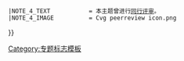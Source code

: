 {{WPBannerMeta
|PROJECT                = 日本
 |BANNER_NAME           = Template:WikiProject Japan
 |substcheck            = <includeonly>{{subst:</includeonly><includeonly>substcheck}}</includeonly>
 |small                 = {{{small|}}}
 |category              = {{{category|¬}}}
 |listas                = {{{listas|}}}
|IMAGE_LEFT             = FujiFiveLakes.jpg
|QUALITY_SCALE = inline
 |class={{class mask|{{{class|}}}
|forceNA=yes
|disambig=yes
|portal=yes
|redirect=yes
|template=yes
|project=yes
|future=yes
|current=yes
|needed=yes
|merge=yes
|importance={{{importance|}}}
}}
 |auto={{{auto|}}}
 |importance={{{importance|}}}
|ASSESSMENT_LINK     = PJ:日本/评级
|MAIN_TEXT           = 
|MAIN_ARTICLE        = 
|PORTAL              = 日本
|PORTAL_IMG          = Flag of Japan.svg
|COMMENTS            = yes
 |COMMENTS_CAT       = 
 |COMMENTS_FORCE     = yes
 |BOTTOM_TEXT=
|attention              = {{{attention|}}}
 |ATTENTION_CAT         = 需要关注的日本条目
|note 1                 = {{{ref|}}}
 |NOTE_1_TEXT           = 根據標記，本條目需要補充更多來源以供查證。
 |NOTE_1_IMAGE          = Question book-4.svg
 |NOTE_1_CAT            = 需要補充來源的日本条目
|note 2                 = {{{photo|}}}
 |NOTE_2_TEXT           = 根據標記，本條目需要添加圖片以提升條目品質。
 |NOTE_2_IMAGE          = Gnome-image-x-generic.svg
 |NOTE_2_CAT            = 需要添加图片的日本条目
|note 3                 = {{{problem|}}}
 |NOTE_3_TEXT           = 根據標記，本條目需要處理編輯上的問題。
 |NOTE_3_IMAGE          = Broom icon.svg
 |NOTE_3_CAT            = 需要处理问题的日本条目
|infobox                = {{{needs-infobox|}}}
 |INFOBOX_CAT           = 需要信息框的日本条目
|note 4                 = {{#ifexist:Wikipedia:同行评审/{{BASEPAGENAME}}|yes|}}
 |NOTE_4_TEXT           = 本主题曾进行[[Wikipedia:同行评审/{{BASEPAGENAME}}|同行评审]]。
 |NOTE_4_IMAGE          = Cvg peerreview icon.png
}}<noinclude>{{documentation}}[[Category:专题标志模板]]</noinclude>